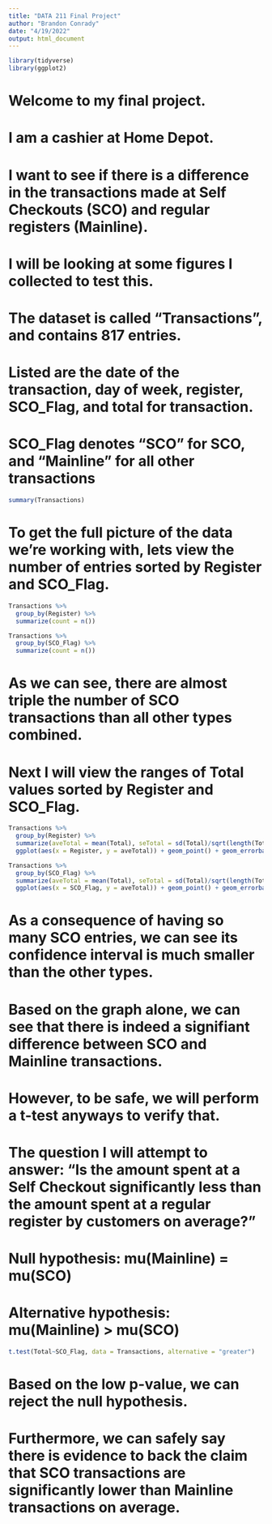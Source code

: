 ---
title: "DATA 211 Final Project"
author: "Brandon Conrady"
date: "4/19/2022"
output: html_document
---

```{r}
library(tidyverse)
library(ggplot2)
```

# Welcome to my final project.
# I am a cashier at Home Depot.
# I want to see if there is a difference in the transactions made at Self Checkouts (SCO) and regular registers (Mainline).
# I will be looking at some figures I collected to test this.

# The dataset is called "Transactions", and contains 817 entries.
# Listed are the date of the transaction, day of week, register, SCO_Flag, and total for transaction.
# SCO_Flag denotes "SCO" for SCO, and "Mainline" for all other transactions

```{r}
summary(Transactions)
```

# To get the full picture of the data we're working with, lets view the number of entries sorted by Register and SCO_Flag.

```{r}
Transactions %>%
  group_by(Register) %>%
  summarize(count = n())

Transactions %>%
  group_by(SCO_Flag) %>%
  summarize(count = n())
```

# As we can see, there are almost triple the number of SCO transactions than all other types combined.

# Next I will view the ranges of Total values sorted by Register and SCO_Flag.

```{r}
Transactions %>%
  group_by(Register) %>%
  summarize(aveTotal = mean(Total), seTotal = sd(Total)/sqrt(length(Total)), tstar = qt(1-0.05/2, length(Total) - 1)) %>%
  ggplot(aes(x = Register, y = aveTotal)) + geom_point() + geom_errorbar(aes(ymin = aveTotal - seTotal*tstar, ymax = aveTotal + seTotal*tstar))

Transactions %>%
  group_by(SCO_Flag) %>%
  summarize(aveTotal = mean(Total), seTotal = sd(Total)/sqrt(length(Total)), tstar = qt(1-0.05/2, length(Total) - 1)) %>%
  ggplot(aes(x = SCO_Flag, y = aveTotal)) + geom_point() + geom_errorbar(aes(ymin = aveTotal - seTotal*tstar, ymax = aveTotal + seTotal*tstar))
```

# As a consequence of having so many SCO entries, we can see its confidence interval is much smaller than the other types.
# Based on the graph alone, we can see that there is indeed a signifiant difference between SCO and Mainline transactions.
# However, to be safe, we will perform a t-test anyways to verify that.

# The question I will attempt to answer: "Is the amount spent at a Self Checkout significantly less than the amount spent at a regular register by customers on average?"
# Null hypothesis: mu(Mainline) = mu(SCO)
# Alternative hypothesis: mu(Mainline) > mu(SCO)


```{r}
t.test(Total~SCO_Flag, data = Transactions, alternative = "greater")
```

# Based on the low p-value, we can reject the null hypothesis.
# Furthermore, we can safely say there is evidence to back the claim that SCO transactions are significantly lower than Mainline transactions on average.
